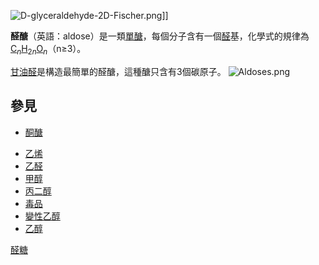 [[File:D-glyceraldehyde-2D-Fischer.png|thumb]]]]

'''醛醣'''（英語：aldose）是一類[[單醣|單醣]]，每個分子含有一個[[醛|醛]]基，化學式的規律為[[碳|C]]<sub>''n''</sub>[[氫|H]]<sub>2''n''</sub>[[氧|O]]<sub>''n''</sub>（n≥3）。 

[[甘油醛|甘油醛]]是構造最簡單的醛醣，這種醣只含有3個碳原子。
{{clear}}
[[File:Aldoses.png|thumb]]
{{clear}}

== 參見 ==
* [[酮醣|酮醣]]
{{commonscat|Aldose}}
* [[乙烯|乙烯]]
* [[乙醛|乙醛]]
* [[甲醇|甲醇]]
* [[丙二醇|丙二醇]]
* [[毒品|毒品]]
* [[變性乙醇|變性乙醇]]
* [[乙醇|乙醇]]

[[Category:醛糖|]]

{{biochem-stub}}

{{Carbohydrates}}